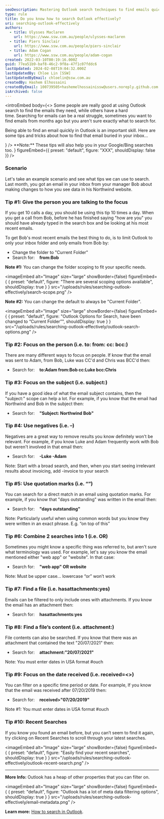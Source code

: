 ```yaml
---
seoDescription: Mastering Outlook search techniques to find emails quickly and efficiently, just like a pro!
type: rule
title: Do you know how to search Outlook effectively?
uri: searching-outlook-effectively
authors:
  - title: Ulysses Maclaren
    url: https://www.ssw.com.au/people/ulysses-maclaren
  - title: Piers Sinclair
    url: https://www.ssw.com.au/people/piers-sinclair
  - title: Adam Cogan
    url: https://www.ssw.com.au/people/adam-cogan
created: 2022-03-10T00:19:16.000Z
guid: 77ea51b9-baf8-46c2-9f8a-47f1c07fddc6
lastUpdated: 2024-02-08T19:04:32.000Z
lastUpdatedBy: Chloe Lin [SSW]
lastUpdatedByEmail: chloelin@ssw.com.au
createdBy: Hashem Elhossaini
createdByEmail: 100739505+hashemelhossainissw@users.noreply.github.com
isArchived: false
---
```


<introEmbed
  body={<>
Some people are really good at using Outlook search to find the emails they need, while others have a hard time. Searching for emails can be a real struggle, sometimes you want to find emails from months ago but you aren't sure exactly what to search for.

Being able to find an email quickly in Outlook is an important skill. Here are some tips and tricks about how to find that email buried in your inbox...

<introYoutube url="https://www.youtube.com/embed/g8gVTw3rHqE" description="Video: Searching Outlook Effectively with [Ulysses Maclaren](https://ssw.com.au/people/ulysses-maclaren/) (9 min)" />
  </>}
/>
<asideEmbed
  variant="greybox"
  body={<>
    **Note:** These tips will also help you in your Google/Bing searches too.
  </>}
  figureEmbed={{
    preset: "default",
    figure: "XXX",
    shouldDisplay: false
  }}
/>

### Scenario

Let's take an example scenario and see what tips we can use to search. Last month, you got an email in your inbox from your manager Bob about making changes to how you see data in his Northwind website.

### Tip #1: Give the person you are talking to the focus

If you get 10 calls a day, you should be using this tip 10 times a day. When you get a call from Bob, before he has finished saying "how are you" you should have already typed in the search box and be looking at his most recent emails.

To get Bob's most recent emails the best thing to do, is to limit Outlook to only your inbox folder and only emails from Bob by:

- Change the folder to "Current Folder"
- Search for: &nbsp;&nbsp; **from:Bob**

**Note #1:** You can change the folder scoping to fit your specific needs.

<imageEmbed
  alt="Image"
  size="large"
  showBorder={false}
  figureEmbed={ {
    preset: "default",
    figure: "There are several scoping options available",
    shouldDisplay: true
  } }
  src="/uploads/rules/searching-outlook-effectively/search-scope.png"
/>

**Note #2:** You can change the default to always be "Current Folder".


<imageEmbed
  alt="Image"
  size="large"
  showBorder={false}
  figureEmbed={ {
    preset: "default",
    figure: "Outlook Options for Search, have been changed to “Current Folder”",
    shouldDisplay: true
  } }
  src="/uploads/rules/searching-outlook-effectively/outlook-search-options.png"
/>

### Tip #2: Focus on the person (i.e. to: from: cc: bcc:)

There are many different ways to focus on people. If know that the email was sent to Adam, from Bob, Luke was CC'd and Chris was BCC'd then:

- Search for: &nbsp;&nbsp; **to:Adam from:Bob cc:Luke bcc:Chris**

### Tip #3: Focus on the subject (i.e. subject:)

If you have a good idea of what the email subject contains, then the "subject:" scope can help a lot. For example, if you know that the email had Northwind and Bob in the subject then:

- Search for: &nbsp;&nbsp; **"Subject: Northwind Bob"**

### Tip #4: Use negatives (i.e. –)

Negatives are a great way to remove results you know definitely won't be relevant. For example, if you know Luke and Adam frequently work with Bob but weren't involved in that email then:

- Search for: &nbsp;&nbsp; **\-Luke -Adam**

Note: Start with a broad search, and then, when you start seeing irrelevant results about invoicing, add -invoice to your search

### Tip #5: Use quotation marks (i.e. “”)

You can search for a direct match in an email using quotation marks. For example, if you know that "days outstanding" was written in the email then:

- Search for: &nbsp;&nbsp; **"days outstanding"**

Note: Particularly useful when using common words but you know they were written in an exact phrase. E.g. “on top of this”

### Tip #6: Combine 2 searches into 1 (i.e. OR)

Sometimes you might know a specific thing was referred to, but aren't sure what terminology was used. For example, let's say you know the email mentioned either "web app" or "website". In that case:

- Search for: &nbsp;&nbsp; **"web app" OR website**

Note: Must be upper case... lowercase “or” won’t work

### Tip #7: Find a file (i.e. hasattachments:yes)

Emails can be filtered to only include ones with attachments. If you know the email has an attachment then:

- Search for: &nbsp;&nbsp; **hasattachments:yes**

### Tip #8: Find a file’s content (i.e. attachment:)

File contents can also be searched. If you know that there was an attachment that contained the text "20/07/2021" then:

- Search for: &nbsp;&nbsp; **attachment:"20/07/2021"**

Note: You must enter dates in USA format #ouch

### Tip #9: Focus on the date received (i.e. received=<>)

You can filter on a specific time period or date. For example, If you know that the email was received after 07/20/2019 then:

- Search for: &nbsp;&nbsp; **received>"07/20/2019"**

Note #1: You must enter dates in USA format #ouch

### Tip #10: Recent Searches

If you know you found an email before, but you can’t seem to find it again, try clicking on Recent Searches to scroll through your latest searches.


<imageEmbed
  alt="Image"
  size="large"
  showBorder={false}
  figureEmbed={ {
    preset: "default",
    figure: "Easily find your recent searches",
    shouldDisplay: true
  } }
  src="/uploads/rules/searching-outlook-effectively/outlook-recent-search.png"
/>

---

**More Info:**
Outlook has a heap of other properties that you can filter on.


<imageEmbed
  alt="Image"
  size="large"
  showBorder={false}
  figureEmbed={ {
    preset: "default",
    figure: "Outlook has a lot of meta data filtering options",
    shouldDisplay: true
  } }
  src="/uploads/rules/searching-outlook-effectively/email-metadata.png"
/>

**Learn more:** [How to search in Outlook](https://support.microsoft.com/en-us/office/how-to-search-in-outlook-d824d1e9-a255-4c8a-8553-276fb895a8da).
